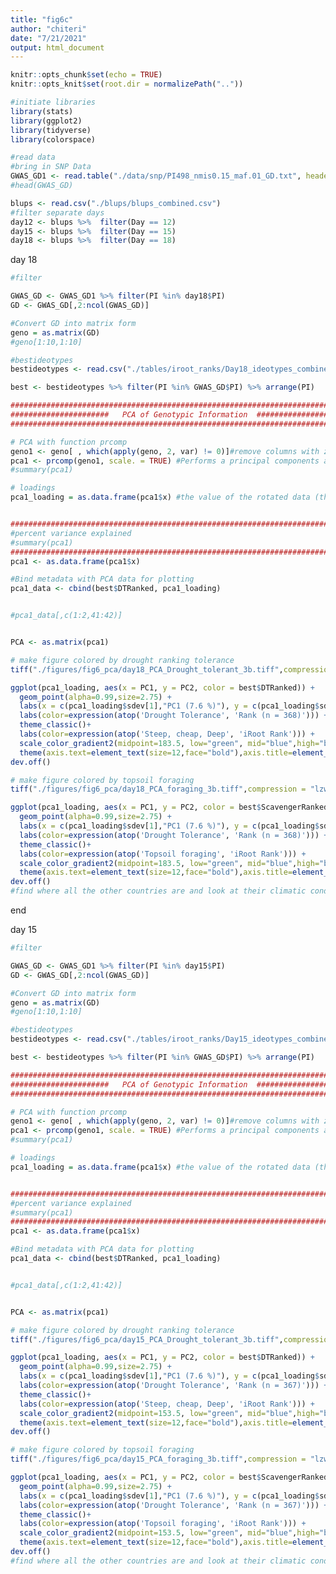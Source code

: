 ```yaml
---
title: "fig6c"
author: "chiteri"
date: "7/21/2021"
output: html_document
---
```


```r
knitr::opts_chunk$set(echo = TRUE)
knitr::opts_knit$set(root.dir = normalizePath(".."))
```


```r
#initiate libraries
library(stats)
library(ggplot2)
library(tidyverse)
library(colorspace)

```

```r
#read data
#bring in SNP Data
GWAS_GD1 <- read.table("./data/snp/PI498_nmis0.15_maf.01_GD.txt", header = T)
#head(GWAS_GD)

blups <- read.csv("./blups/blups_combined.csv")
#filter separate days
day12 <- blups %>%  filter(Day == 12)
day15 <- blups %>%  filter(Day == 15)
day18 <- blups %>%  filter(Day == 18)
```

####### day 18 #################
```r
#filter 

GWAS_GD <- GWAS_GD1 %>% filter(PI %in% day18$PI)
GD <- GWAS_GD[,2:ncol(GWAS_GD)]

#Convert GD into matrix form 
geno = as.matrix(GD)
#geno[1:10,1:10]

#bestideotypes
bestideotypes <- read.csv("./tables/iroot_ranks/Day18_ideotypes_combined.csv")

best <- bestideotypes %>% filter(PI %in% GWAS_GD$PI) %>% arrange(PI)

```

```r
################################################################################           
######################   PCA of Genotypic Information  #########################
################################################################################       

# PCA with function prcomp
geno1 <- geno[ , which(apply(geno, 2, var) != 0)]#remove columns with zero variance
pca1 <- prcomp(geno1, scale. = TRUE) #Performs a principal components analysis on the given data matrix and returns the results as an object of class prcomp
#summary(pca1)

# loadings
pca1_loading = as.data.frame(pca1$x) #the value of the rotated data (the centred data multiplied by the rotation matrix) 


#####################################################################################
#percent variance explained
#summary(pca1)
#####################################################################################
pca1 <- as.data.frame(pca1$x)

#Bind metadata with PCA data for plotting
pca1_data <- cbind(best$DTRanked, pca1_loading)


#pca1_data[,c(1:2,41:42)]


PCA <- as.matrix(pca1)


```

```r

# make figure colored by drought ranking tolerance
tiff("./figures/fig6_pca/day18_PCA_Drought_tolerant_3b.tiff",compression = "lzw", width = 6, height = 5, units = 'in', res = 500)

ggplot(pca1_loading, aes(x = PC1, y = PC2, color = best$DTRanked)) +
  geom_point(alpha=0.99,size=2.75) +
  labs(x = c(pca1_loading$sdev[1],"PC1 (7.6 %)"), y = c(pca1_loading$sdev[2], "PC2 (3.9 %)"), color="Best")+
  labs(color=expression(atop('Drought Tolerance', 'Rank (n = 368)'))) +
  theme_classic()+
  labs(color=expression(atop('Steep, cheap, Deep', 'iRoot Rank'))) +
  scale_color_gradient2(midpoint=183.5, low="green", mid="blue",high="black", space ="Lab" )+
  theme(axis.text=element_text(size=12,face="bold"),axis.title=element_text(size=14,face="bold"))
dev.off()

# make figure colored by topsoil foraging
tiff("./figures/fig6_pca/day18_PCA_foraging_3b.tiff",compression = "lzw", width = 6, height = 5, units = 'in', res = 500)

ggplot(pca1_loading, aes(x = PC1, y = PC2, color = best$ScavengerRanked)) +
  geom_point(alpha=0.99,size=2.75) +
  labs(x = c(pca1_loading$sdev[1],"PC1 (7.6 %)"), y = c(pca1_loading$sdev[2], "PC2 (3.9 %)"), color="Best")+
  labs(color=expression(atop('Drought Tolerance', 'Rank (n = 368)'))) +
  theme_classic()+
  labs(color=expression(atop('Topsoil foraging', 'iRoot Rank'))) +
  scale_color_gradient2(midpoint=183.5, low="green", mid="blue",high="black", space ="Lab" )+
  theme(axis.text=element_text(size=12,face="bold"),axis.title=element_text(size=14,face="bold"))
dev.off()
#find where all the other countries are and look at their climatic conditions
```

############ end #################


####### day 15 #################
```r
#filter 

GWAS_GD <- GWAS_GD1 %>% filter(PI %in% day15$PI)
GD <- GWAS_GD[,2:ncol(GWAS_GD)]

#Convert GD into matrix form 
geno = as.matrix(GD)
#geno[1:10,1:10]

#bestideotypes
bestideotypes <- read.csv("./tables/iroot_ranks/Day15_ideotypes_combined.csv")

best <- bestideotypes %>% filter(PI %in% GWAS_GD$PI) %>% arrange(PI)

```

```r
################################################################################           
######################   PCA of Genotypic Information  #########################
################################################################################       

# PCA with function prcomp
geno1 <- geno[ , which(apply(geno, 2, var) != 0)]#remove columns with zero variance
pca1 <- prcomp(geno1, scale. = TRUE) #Performs a principal components analysis on the given data matrix and returns the results as an object of class prcomp
#summary(pca1)

# loadings
pca1_loading = as.data.frame(pca1$x) #the value of the rotated data (the centred data multiplied by the rotation matrix) 


#####################################################################################
#percent variance explained
#summary(pca1)
#####################################################################################
pca1 <- as.data.frame(pca1$x)

#Bind metadata with PCA data for plotting
pca1_data <- cbind(best$DTRanked, pca1_loading)


#pca1_data[,c(1:2,41:42)]


PCA <- as.matrix(pca1)


```

```r

# make figure colored by drought ranking tolerance
tiff("./figures/fig6_pca/day15_PCA_Drought_tolerant_3b.tiff",compression = "lzw", width = 6, height = 5, units = 'in', res = 500)

ggplot(pca1_loading, aes(x = PC1, y = PC2, color = best$DTRanked)) +
  geom_point(alpha=0.99,size=2.75) +
  labs(x = c(pca1_loading$sdev[1],"PC1 (7.6 %)"), y = c(pca1_loading$sdev[2], "PC2 (3.9 %)"), color="Best")+
  labs(color=expression(atop('Drought Tolerance', 'Rank (n = 367)'))) +
  theme_classic()+
  labs(color=expression(atop('Steep, cheap, Deep', 'iRoot Rank'))) +
  scale_color_gradient2(midpoint=153.5, low="green", mid="blue",high="black", space ="Lab" )+
  theme(axis.text=element_text(size=12,face="bold"),axis.title=element_text(size=14,face="bold"))
dev.off()

# make figure colored by topsoil foraging
tiff("./figures/fig6_pca/day15_PCA_foraging_3b.tiff",compression = "lzw", width = 6, height = 5, units = 'in', res = 500)

ggplot(pca1_loading, aes(x = PC1, y = PC2, color = best$ScavengerRanked)) +
  geom_point(alpha=0.99,size=2.75) +
  labs(x = c(pca1_loading$sdev[1],"PC1 (7.6 %)"), y = c(pca1_loading$sdev[2], "PC2 (3.9 %)"), color="Best")+
  labs(color=expression(atop('Drought Tolerance', 'Rank (n = 367)'))) +
  theme_classic()+
  labs(color=expression(atop('Topsoil foraging', 'iRoot Rank'))) +
  scale_color_gradient2(midpoint=153.5, low="green", mid="blue",high="black", space ="Lab" )+
  theme(axis.text=element_text(size=12,face="bold"),axis.title=element_text(size=14,face="bold"))
dev.off()
#find where all the other countries are and look at their climatic conditions
```
